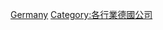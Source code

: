 {{Commonscat|Chemical companies in Germany}}

[[Category:各國化學工業公司|Germany]]
[[Category:各行業德國公司|Category:各行業德國公司]]